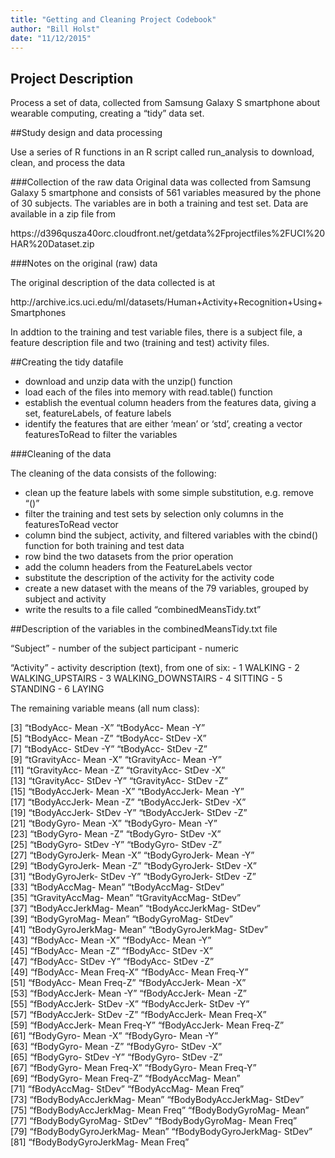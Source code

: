 ```yaml
---
title: "Getting and Cleaning Project Codebook"
author: "Bill Holst"
date: "11/12/2015"
---
```


## Project Description

Process a set of data, collected from Samsung Galaxy S smartphone about wearable computing, creating a "tidy" data set. 

##Study design and data processing

Use a series of R functions in an R script called run_analysis to download, clean, and process the data

###Collection of the raw data
Original data was collected from Samsung Galaxy 5 smartphone and consists of 561 variables measured by the phone of 30 subjects.  The variables are in both a training and test set.  Data are available in a zip file from

https://d396qusza40orc.cloudfront.net/getdata%2Fprojectfiles%2FUCI%20HAR%20Dataset.zip 

###Notes on the original (raw) data 

The original description of the data collected is at 

http://archive.ics.uci.edu/ml/datasets/Human+Activity+Recognition+Using+Smartphones 

In addtion to the training and test variable files, there is a subject file, a feature description file and two (training and test) activity files.  

##Creating the tidy datafile

- download and unzip data with the unzip() function
- load each of the files into memory with read.table() function
- establish the eventual column headers from the features data, giving a set, featureLabels, of feature labels
- identify the features that are either 'mean' or 'std', creating a vector featuresToRead to filter the variables

###Cleaning of the data

The cleaning of the data consists of the following:

- clean up the feature labels with some simple substitution, e.g. remove "()"
- filter the training and test sets by selection only columns in the featuresToRead vector
- column bind the subject, activity, and filtered variables with the cbind() function for both training and test data
- row bind the two datasets from the prior operation
- add the column headers from the FeatureLabels vector
- substitute the description of the activity for the activity code
- create a new dataset with the means of the 79 variables, grouped by subject and activity
- write the results to a file called "combinedMeansTidy.txt"

##Description of the variables in the combinedMeansTidy.txt file


 "Subject" - number of the subject participant - numeric
 
 "Activity" - activity description (text), from one of six: 
 - 1            WALKING
 - 2   WALKING_UPSTAIRS
 - 3 WALKING_DOWNSTAIRS
 - 4            SITTING
 - 5           STANDING
 - 6             LAYING
  
 The remaining variable means (all num class):
 
 [3] "tBodyAcc- Mean -X"               "tBodyAcc- Mean -Y"              
 [5] "tBodyAcc- Mean -Z"               "tBodyAcc- StDev -X"             
 [7] "tBodyAcc- StDev -Y"              "tBodyAcc- StDev -Z"             
 [9] "tGravityAcc- Mean -X"            "tGravityAcc- Mean -Y"           
[11] "tGravityAcc- Mean -Z"            "tGravityAcc- StDev -X"          
[13] "tGravityAcc- StDev -Y"           "tGravityAcc- StDev -Z"          
[15] "tBodyAccJerk- Mean -X"           "tBodyAccJerk- Mean -Y"          
[17] "tBodyAccJerk- Mean -Z"           "tBodyAccJerk- StDev -X"         
[19] "tBodyAccJerk- StDev -Y"          "tBodyAccJerk- StDev -Z"         
[21] "tBodyGyro- Mean -X"              "tBodyGyro- Mean -Y"             
[23] "tBodyGyro- Mean -Z"              "tBodyGyro- StDev -X"            
[25] "tBodyGyro- StDev -Y"             "tBodyGyro- StDev -Z"            
[27] "tBodyGyroJerk- Mean -X"          "tBodyGyroJerk- Mean -Y"         
[29] "tBodyGyroJerk- Mean -Z"          "tBodyGyroJerk- StDev -X"        
[31] "tBodyGyroJerk- StDev -Y"         "tBodyGyroJerk- StDev -Z"        
[33] "tBodyAccMag- Mean "              "tBodyAccMag- StDev "            
[35] "tGravityAccMag- Mean "           "tGravityAccMag- StDev "         
[37] "tBodyAccJerkMag- Mean "          "tBodyAccJerkMag- StDev "        
[39] "tBodyGyroMag- Mean "             "tBodyGyroMag- StDev "           
[41] "tBodyGyroJerkMag- Mean "         "tBodyGyroJerkMag- StDev "       
[43] "fBodyAcc- Mean -X"               "fBodyAcc- Mean -Y"              
[45] "fBodyAcc- Mean -Z"               "fBodyAcc- StDev -X"             
[47] "fBodyAcc- StDev -Y"              "fBodyAcc- StDev -Z"             
[49] "fBodyAcc- Mean Freq-X"           "fBodyAcc- Mean Freq-Y"          
[51] "fBodyAcc- Mean Freq-Z"           "fBodyAccJerk- Mean -X"          
[53] "fBodyAccJerk- Mean -Y"           "fBodyAccJerk- Mean -Z"          
[55] "fBodyAccJerk- StDev -X"          "fBodyAccJerk- StDev -Y"         
[57] "fBodyAccJerk- StDev -Z"          "fBodyAccJerk- Mean Freq-X"      
[59] "fBodyAccJerk- Mean Freq-Y"       "fBodyAccJerk- Mean Freq-Z"      
[61] "fBodyGyro- Mean -X"              "fBodyGyro- Mean -Y"             
[63] "fBodyGyro- Mean -Z"              "fBodyGyro- StDev -X"            
[65] "fBodyGyro- StDev -Y"             "fBodyGyro- StDev -Z"            
[67] "fBodyGyro- Mean Freq-X"          "fBodyGyro- Mean Freq-Y"         
[69] "fBodyGyro- Mean Freq-Z"          "fBodyAccMag- Mean "             
[71] "fBodyAccMag- StDev "             "fBodyAccMag- Mean Freq"         
[73] "fBodyBodyAccJerkMag- Mean "      "fBodyBodyAccJerkMag- StDev "    
[75] "fBodyBodyAccJerkMag- Mean Freq"  "fBodyBodyGyroMag- Mean "        
[77] "fBodyBodyGyroMag- StDev "        "fBodyBodyGyroMag- Mean Freq"    
[79] "fBodyBodyGyroJerkMag- Mean "     "fBodyBodyGyroJerkMag- StDev "   
[81] "fBodyBodyGyroJerkMag- Mean Freq"
